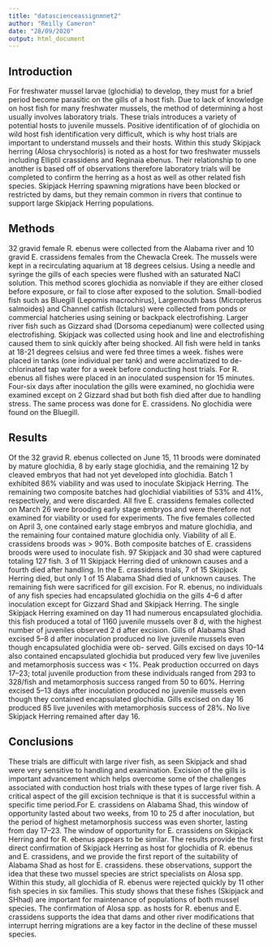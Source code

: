 ```yaml
---
title: "datascienceassignmnet2"
author: "Reilly Cameron"
date: "28/09/2020"
output: html_document
---
```


## Introduction

For freshwater mussel larvae (glochidia) to develop, they must for a brief period become parasitic on the gills of a host fish. Due to lack of knowledge on host fish for many freshwater mussels, the method of determining a host usually involves laboratory trials. These trials introduces a variety of potential hosts to juvenile mussels. Positive identification of of glochidia on wild host fish identification very difficult, which is why host trials are important to understand mussels and their hosts. Within this study Skipjack herring (Alosa chrysochloris) is noted as a host for two freshwater mussels including Elliptil crassidens and Reginaia ebenus. Their relationship to one another is based off of observations therefore laboratory trials will be completed to confirm the herring as a host as well as other related fish species. Skipjack Herring spawning migrations have been blocked or restricted by dams, but they remain common in rivers that continue to support large Skipjack Herring populations.

## Methods

32 gravid female R. ebenus were collected from the Alabama river and 10 gravid E. crassidens females from the Chewacla Creek. The mussels were kept in a recirculating aquarium at 18 degrees celsius. Using a needle and syringe the gills of each species were flushed with an saturated NaCl solution. This method scores glochidia as nonviable if they are either closed before exposure, or fail to close after exposed to the solution. Small-bodied fish such as Bluegill (Lepomis macrochirus), Largemouth bass (Micropterus salmoides) and Channel catfish (Ictalurs) were collected from ponds or commercial hatcheries using seining or backpack electrofishing. Larger river fish such as Gizzard shad (Dorsoma cepedianum) were collected using electrofishing. Skipjack was collected using hook and line and electrofishing caused them to sink quickly after being shocked. All fish were held in tanks at 18-21 degrees celsius and were fed three times a week. fishes were placed in tanks (one individual per tank) and were acclimatized to de-chlorinated tap water for a week before conducting host trials. For R. ebenus all fishes were placed in an inoculated suspension for 15 minutes. Four-six days after inoculation the gills were examined, no glochidia were examined except on 2 Gizzard shad but both fish died after due to handling stress. The same process was done for E. crassidens. No glochidia were found on the Bluegill.

## Results 

Of the 32 gravid R. ebenus collected on June 15, 11 broods were dominated by mature glochidia, 8 by early stage glochidia, and the remaining 12 by cleaved embryos that had not yet developed into glochidia. Batch 1 exhibited 86% viability and was used to inoculate Skipjack Herring. The remaining two composite batches had glochidial viabilities of 53% and 41%, respectively, and were discarded. All five E. crassidens females collected on March 26 were brooding early stage embryos and were therefore not examined for viability or used for experiments. The five females collected on April 3, one contained early stage embryos and mature glochidia, and the remaining four contained mature glochidia only. Viability of all E. crassidens broods was > 90%. Both composite batches of E. crassidens broods were used to inoculate fish. 97 Skipjack and 30 shad were captured totaling 127 fish. 3 of 11 Skipjack Herring died of unknown causes and a fourth died after handling. In the E. crassidens trials, 7 of 15 Skipjack Herring died, but only 1 of 15 Alabama Shad died of unknown causes. The remaining fish were sacrificed for gill excision. For R. ebenus, no individuals of any fish species had encapsulated glochidia on the gills 4–6 d after inoculation except for Gizzard Shad and Skipjack Herring. The single Skipjack Herring examined on day 11 had numerous encapsulated glochidia. this fish produced a total of 1160 juvenile mussels over 8 d, with the highest number of juveniles observed 2 d after excision. Gills of Alabama Shad excised 5–8 d after inoculation produced no live juvenile mussels even though encapsulated glochidia were ob- served. Gills excised on days 10–14 also contained encapsulated glochidia but produced very few live juveniles and metamorphosis success was < 1%. Peak production occurred on days 17–23; total juvenile production from these individuals ranged from 293 to 328/fish and metamorphosis success ranged from 50 to 60%. Herring excised 5–13 days after inoculation produced no juvenile mussels even though they contained encapsulated glochidia. Gills excised on day 16 produced 85 live juveniles with metamorphosis success of 28%. No live Skipjack Herring remained after day 16.

## Conclusions 

These trials are difficult with large river fish, as seen Skipjack and shad were very sensitive to handling and examination. Excision of the gills is important advancement which helps overcome some of the challenges associated with conduction host trials with these types of large river fish. A critical aspect of the gill excision technique is that it is successful within a specific time period.For E. crassidens on Alabama Shad, this window of opportunity lasted about two weeks, from 10 to 25 d after inoculation, but the period of highest metamorphosis success was even shorter, lasting from day 17–23. The window of opportunity for E. crassidens on Skipjack Herring and for R. ebenus appears to be similar. The results provide the first direct confirmation of Skipjack Herring as host for glochidia of R. ebenus and E. crassidens, and we provide the first report of the suitability of Alabama Shad as host for E. crassidens. these observations, support the idea that these two mussel species are strict specialists on Alosa spp. Within this study, all glochidia of R. ebenus were rejected quickly by 11 other fish species in six families. This study shows that these fishes (Skipjack and SHhad) are important for maintenance of populations of both mussel species. The confirmation of Alosa spp. as hosts for R. ebenus and E. crassidens supports the idea that dams and other river modifications that interrupt herring migrations are a key factor in the decline of these mussel species.


